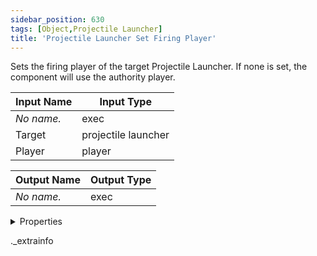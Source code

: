 ```yaml
---
sidebar_position: 630
tags: [Object,Projectile Launcher]
title: 'Projectile Launcher Set Firing Player'
---
```


Sets the firing player of the target Projectile Launcher. If none is set, the component will use the authority player.



<IChip uuid="ebff1459-5eb7-456c-a753-f8267d45f79d" />

| Input Name | Input Type |
|-----------|-----------|
| *No name.* | exec |
| Target | projectile launcher |
| Player | player |

| Output Name | Output Type |
|-----------|-----------|
| *No name.* | exec |


<details>
  <summary>Properties</summary>
  <div>
    <div>
    <table>
      <thead>
        <tr>
          <th>Room availability:</th>
          <th>Available everywhere</th>
        </tr>
        <tr>
          <th>Is beta required?</th>
          <th>No</th>
        </tr>
        <tr>
          <th>Is this chip a trolling risk?</th>
          <th>No</th>
        </tr>
        <tr>
          <th>Is this chip a role assignment risk?</th>
          <th>No</th>
        </tr>
        <tr>
          <th>Chip UUID</th>
          <th>ebff1459-5eb7-456c-a753-f8267d45f79d</th>
        </tr>
      </thead>
    </table>
    </div>
  </div>
</details>

._extrainfo